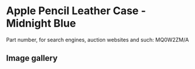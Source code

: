 
# Apple Pencil Leather Case - Midnight Blue

Part number, for search engines, auction websites and such: MQ0W2ZM/A

## Image gallery

<div style={{ width: "768px" }}>
  <GalleryComponent
    images={[
      {
        original: "/everysource/MQ0W2.png",
        thumbnail: "/everypreview/MQ0W2.png",
      },
      {
        original: "/everysource/MQ0W2_AV1.png",
        thumbnail: "/everypreview/MQ0W2_AV1.png",
      },
      {
        original: "/everysource/MQ0W2_AV2.png",
        thumbnail: "/everypreview/MQ0W2_AV2.png",
      }
    ]}
  />
</div>